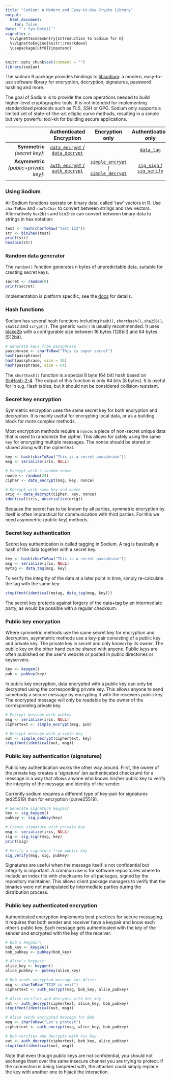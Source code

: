```yaml
---
title: "Sodium: A Modern and Easy-to-Use Crypto Library"
output:
  html_document:
    toc: false
date: "`r Sys.Date()`"
vignette: >
  %\VignetteIndexEntry{Introduction to Sodium for R}
  %\VignetteEngine{knitr::rmarkdown}
  \usepackage[utf8]{inputenc}
---
```


```r
knitr::opts_chunk$set(comment = "")
library(sodium)
```

The sodium R package provides bindings to [libsodium](https://download.libsodium.org/doc/): a modern, easy-to-use software library for encryption, decryption, signatures, password hashing and more. 

The goal of Sodium is to provide the core operations needed to build higher-level cryptographic tools. It is not intended for implementing standardized protocols such as TLS, SSH or GPG. Sodium only supports a limited set of state-of-the-art elliptic curve methods, resulting in a simple but very powerful tool-kit for building secure applications.


|                              | Authenticated Encryption         | Encryption only                     | Authentication only        | 
|-----------------------------:|:--------------------------------:|:-----------------------------------:|:--------------------------:|
| __Symmetric__ *(secret key)*:  | [`data_encrypt` / `data_decrypt`](#secret-key-encryption) | | [`data_tag`](#secret-key-authentication) | 
| __Asymmetric__ *(public+private key)*: | [`auth_encrypt` / `auth_decrypt`](#public-key-authenticated-encryption)  | [`simple_encrypt` / `simple_decrypt`](#public-key-encryption) | [`sig_sign` / `sig_verify`](#public-key-authentication-signatures) | 
|                              |                                  |                                     |                            |

### Using Sodium

All Sodium functions operate on binary data, called 'raw' vectors in R. Use `charToRaw` and `rawToChar` to convert between strings and raw vectors. Alternatively `hex2bin` and `bin2hex` can convert between binary data to strings in hex notation:

```r
test <- hash(charToRaw("test 123"))
str <- bin2hex(test)
print(str)
hex2bin(str)
```

### Random data generator

The `random()` function generates n bytes of unpredictable data, suitable for creating secret keys.

```r
secret <- random(8)
print(secret)
```

Implementation is platform specific, see the [docs](https://download.libsodium.org/doc/generating_random_data/index.html) for  details.

### Hash functions

Sodium has several hash functions including `hash()`, `shorthash()`, `sha256()`, `sha512` and `scrypt()`. The generic `hash()` is usually recommended. It uses [blake2b](https://download.libsodium.org/doc/hashing/generic_hashing.html) with a configurable size between 16 bytes (128bit) and 64 bytes (512bit).

```r
# Generate keys from passphrase
passphrase <- charToRaw("This is super secret")
hash(passphrase)
hash(passphrase, size = 16)
hash(passphrase, size = 64)
```

The `shorthash()` function is a special 8 byte (64 bit) hash based on [SipHash-2-4](https://download.libsodium.org/doc/hashing/short-input_hashing.html). The output of this function is only 64 bits (8 bytes). It is useful for in e.g. Hash tables, but it should not be considered collision-resistant.


### Secret key encryption

Symmetric encryption uses the same secret key for both encryption and decryption. It is mainly useful for encrypting local data, or as a building block for more complex methods.

Most encryption methods require a `nonce`: a piece of non-secret unique data that is used to randomize the cipher. This allows for safely using the same `key` for encrypting multiple messages. The nonce should be stored or shared along with the ciphertext.

```r
key <- hash(charToRaw("This is a secret passphrase"))
msg <- serialize(iris, NULL)

# Encrypt with a random nonce
nonce <- random(24)
cipher <- data_encrypt(msg, key, nonce)

# Decrypt with same key and nonce
orig <- data_decrypt(cipher, key, nonce)
identical(iris, unserialize(orig))
```

Because the secret has to be known by all parties, symmetric encryption by itself is often impractical for communication with third parties. For this we need asymmetric (public key) methods.

### Secret key authentication

Secret key authentication is called tagging in Sodium. A tag is basically a hash of the data together with a secret key. 

```r
key <- hash(charToRaw("This is a secret passphrase"))
msg <- serialize(iris, NULL)
mytag <- data_tag(msg, key)
```

To verify the integrity of the data at a later point in time, simply re-calculate the tag with the same key:

```r
stopifnot(identical(mytag, data_tag(msg, key)))
```

The secret key protects against forgery of the data+tag by an intermediate party, as would be possible with a regular checksum.

### Public key encryption

Where symmetric methods use the same secret key for encryption and decryption, asymmetric methods use a key-pair consisting of a public key and private key. The private key is secret and only known by its owner. The public key on the other hand can be shared with anyone. Public keys are often published on the user's website or posted in public directories or keyservers.

```r
key <- keygen()
pub <- pubkey(key)
```

In public key encryption, data encrypted with a public key can only be decrypted using the corresponding private key. This allows anyone to send somebody a secure message by encrypting it with the receivers public key. The encrypted message will only be readable by the owner of the corresponding private key. 

```r
# Encrypt message with pubkey
msg <- serialize(iris, NULL)
ciphertext <- simple_encrypt(msg, pub)

# Decrypt message with private key
out <- simple_decrypt(ciphertext, key)
stopifnot(identical(out, msg))
```


### Public key authentication (signatures)

Public key authentication works the other way around. First, the owner of the private key creates a 'signature' (an authenticated checksum) for a message in a way that allows anyone who knows his/her public key to verify the integrity of the message and identity of the sender.

Currently sodium requires a different type of key-pair for signatures (ed25519) than for encryption (curve25519).

```r
# Generate signature keypair
key <- sig_keygen()
pubkey <- sig_pubkey(key)

# Create signature with private key
msg <- serialize(iris, NULL)
sig <- sig_sign(msg, key)
print(sig)

# Verify a signature from public key
sig_verify(msg, sig, pubkey)
```

Signatures are useful when the message itself is not confidential but integrity is important. A common use is for software repositories where to include an index file with checksums for all packages, signed by the repository maintainer. This allows client package managers to verify that the binaries were not manipulated by intermediate parties during the distribution process.

### Public key authenticated encryption

Authenticated encryption implements best practices for secure messaging. It requires that both sender and receiver have a keypair and know each other's public key. Each message gets authenticated with the key of the sender and encrypted with the key of the receiver.

```r
# Bob's keypair:
bob_key <- keygen()
bob_pubkey <- pubkey(bob_key)

# Alice's keypair:
alice_key <- keygen()
alice_pubkey <- pubkey(alice_key)

# Bob sends encrypted message for Alice:
msg <- charToRaw("TTIP is evil")
ciphertext <- auth_encrypt(msg, bob_key, alice_pubkey)

# Alice verifies and decrypts with her key
out <- auth_decrypt(ciphertext, alice_key, bob_pubkey)
stopifnot(identical(out, msg))

# Alice sends encrypted message for Bob
msg <- charToRaw("Let's protest")
ciphertext <- auth_encrypt(msg, alice_key, bob_pubkey)

# Bob verifies and decrypts with his key
out <- auth_decrypt(ciphertext, bob_key, alice_pubkey)
stopifnot(identical(out, msg))
```

Note that even though public keys are not confidential, you should not exchange them over the same insecure channel you are trying to protect. If the connection is being tampered with, the attacker could simply replace the key with another one to hijack the interaction.
